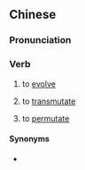 {{also|嬗变}}
==Chinese==
{{zh-forms|s=嬗变}}

===Pronunciation===
{{zh-pron
|m=shànbiàn
|c=sin6 bin3
|cat=v
}}

===Verb===
{{zh-verb}}

# {{lb|zh|literary}} to [[evolve]]
# {{lb|zh|literary}} to [[transmutate]]
# {{lb|zh|literary}} to [[permutate]]

====Synonyms====
* {{zh-l|演變}}